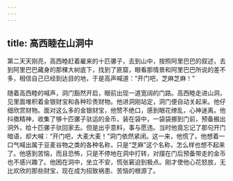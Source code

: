 ```yaml
---
---
---
```

title: 高西睦在山洞中
---




第二天天刚亮，高西睦赶着雇来的十匹骡子，去到山中，按照阿里巴巴的叙述，去到阿里巴巴藏身的那棵大树底下，找到了匪窟，眼看那情景和阿里巴巴所说的差不多，相信自己已经到达目的地，于是高声喊道：“开门吧，芝麻芝麻！”

随着高西睦的喊声，洞门豁然开启，眼前出现一道宽阔的门路。高西睦走进山洞，见里面堆积着金银财宝和各种珍贵财物。他进洞刚站定，洞门便自动关起来。他仔细欣赏财物。面对这么多的金银财宝，他赞不绝口，感到眼花缭乱，心神迷离。他抖擞精神，收集了够十匹骡子驮运的金币，装在袋中，一袋袋挪到门前，预备搬出洞外，给十匹骡子驮回家去。但是出乎意料，事与愿违。当时他竟忘记了那句开门暗语，却大喊：“开门吧，大麦大麦！”洞门依然紧闭。这一来，他慌了。他想着一口气喊出属于豆麦谷物之类的各种名称，只是“芝麻”这个名称，怎么样也想不起来了。他感到苦恼，而且恐怖，只是不停地在洞中打转，对摆在门后预备带走的金币也不感兴趣了。他困在洞中，坐立不安，慌张窘迫到极点。刚才使他心花怒放，无比欢欣的那些财宝，现在成为招致祸患、苦恼的根源了。